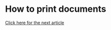 # How to print documents

[Click here for the next article](/peacelab/courses/next_article?curr=6_how_to_print_documents)
